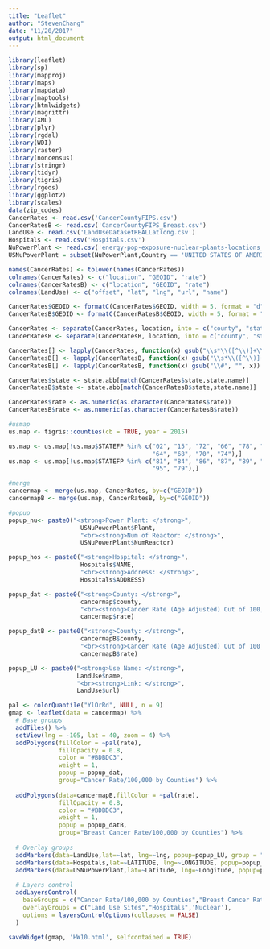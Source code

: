 ```yaml
---
title: "Leaflet"
author: "StevenChang"
date: "11/20/2017"
output: html_document
---
```


```r
library(leaflet)
library(sp)
library(mapproj)
library(maps)
library(mapdata)
library(maptools)
library(htmlwidgets)
library(magrittr)
library(XML)
library(plyr)
library(rgdal)
library(WDI)
library(raster)
library(noncensus)
library(stringr)
library(tidyr)
library(tigris)
library(rgeos)
library(ggplot2)
library(scales)
data(zip_codes)
CancerRates <- read.csv('CancerCountyFIPS.csv')
CancerRatesB <- read.csv('CancerCountyFIPS_Breast.csv')
LandUse <- read.csv('LandUseDatasetREALLatlong.csv')
Hospitals <- read.csv('Hospitals.csv')
NuPowerPlant <- read.csv('energy-pop-exposure-nuclear-plants-locations_plants.csv')
USNuPowerPlant = subset(NuPowerPlant,Country == 'UNITED STATES OF AMERICA')

names(CancerRates) <- tolower(names(CancerRates))
colnames(CancerRates) <- c("location", "GEOID", "rate")
colnames(CancerRatesB) <- c("location", "GEOID", "rate")
colnames(LandUse) <- c("offset", "lat", "lng", "url", "name")

CancerRates$GEOID <- formatC(CancerRates$GEOID, width = 5, format = "d", flag = "0")
CancerRatesB$GEOID <- formatC(CancerRatesB$GEOID, width = 5, format = "d", flag = "0")

CancerRates <- separate(CancerRates, location, into = c("county", "state"), sep = ", ")
CancerRatesB <- separate(CancerRatesB, location, into = c("county", "state"), sep = ", ")

CancerRates[] <- lapply(CancerRates, function(x) gsub("\\s*\\([^\\)]+\\)", "", x))
CancerRatesB[] <- lapply(CancerRatesB, function(x) gsub("\\s*\\([^\\)]+\\)", "", x))
CancerRatesB[] <- lapply(CancerRatesB, function(x) gsub("\\#", "", x))

CancerRates$state <- state.abb[match(CancerRates$state,state.name)]
CancerRatesB$state <- state.abb[match(CancerRatesB$state,state.name)]

CancerRates$rate <- as.numeric(as.character(CancerRates$rate))
CancerRatesB$rate <- as.numeric(as.character(CancerRatesB$rate))
```

```r
#usmap
us.map <- tigris::counties(cb = TRUE, year = 2015)

us.map <- us.map[!us.map$STATEFP %in% c("02", "15", "72", "66", "78", "60", "69",
                                        "64", "68", "70", "74"),]
us.map <- us.map[!us.map$STATEFP %in% c("81", "84", "86", "87", "89", "71", "76",
                                        "95", "79"),]

#merge
cancermap <- merge(us.map, CancerRates, by=c("GEOID"))
cancermapB <- merge(us.map, CancerRatesB, by=c("GEOID"))

#popup
popup_nu<- paste0("<strong>Power Plant: </strong>", 
                    USNuPowerPlant$Plant, 
                    "<br><strong>Num of Reactor: </strong>", 
                    USNuPowerPlant$NumReactor)

popup_hos <- paste0("<strong>Hospital: </strong>", 
                    Hospitals$NAME, 
                    "<br><strong>Address: </strong>", 
                    Hospitals$ADDRESS)

popup_dat <- paste0("<strong>County: </strong>", 
                    cancermap$county, 
                    "<br><strong>Cancer Rate (Age Adjusted) Out of 100,000: </strong>", 
                    cancermap$rate)

popup_datB <- paste0("<strong>County: </strong>", 
                    cancermapB$county, 
                    "<br><strong>Cancer Rate (Age Adjusted) Out of 100,000: </strong>", 
                    cancermapB$rate)

popup_LU <- paste0("<strong>Use Name: </strong>", 
                   LandUse$name, 
                   "<br><strong>Link: </strong>", 
                   LandUse$url)
```

```r

pal <- colorQuantile("YlOrRd", NULL, n = 9)
gmap <- leaflet(data = cancermap) %>%
  # Base groups
  addTiles() %>%
  setView(lng = -105, lat = 40, zoom = 4) %>% 
  addPolygons(fillColor = ~pal(rate), 
              fillOpacity = 0.8, 
              color = "#BDBDC3", 
              weight = 1,
              popup = popup_dat,
              group="Cancer Rate/100,000 by Counties") %>%
  
  addPolygons(data=cancermapB,fillColor = ~pal(rate), 
              fillOpacity = 0.8, 
              color = "#BDBDC3", 
              weight = 1,
              popup = popup_datB,
              group="Breast Cancer Rate/100,000 by Counties") %>%
  
  # Overlay groups
  addMarkers(data=LandUse,lat=~lat, lng=~lng, popup=popup_LU, group = "Land Use Sites") %>% 
  addMarkers(data=Hospitals,lat=~LATITUDE, lng=~LONGITUDE, popup=popup_hos, group = "Hospitals",icon = makeIcon("Hos.png", "Hos-16@2x.png", 16, 16)) %>%
  addMarkers(data=USNuPowerPlant,lat=~Latitude, lng=~Longitude, popup=popup_nu, group = "Nuclear",icon = makeIcon("Nuclear.png", "Nuclear-16@2x.png", 16, 16)) %>%
  
  # Layers control
  addLayersControl(
    baseGroups = c("Cancer Rate/100,000 by Counties","Breast Cancer Rate/100,000 by Counties"),
    overlayGroups = c("Land Use Sites","Hospitals",'Nuclear'),
    options = layersControlOptions(collapsed = FALSE)
  ) 

saveWidget(gmap, 'HW10.html', selfcontained = TRUE)
```

